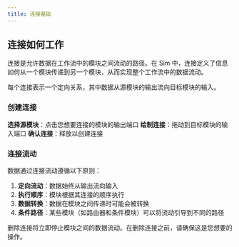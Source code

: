 ```yaml
---
title: 连接基础
---
```



## 连接如何工作

连接是允许数据在工作流中的模块之间流动的路径。在 Sim 中，连接定义了信息如何从一个模块传递到另一个模块，从而实现整个工作流中的数据流动。

<Callout type="info">
  每个连接表示一个定向关系，其中数据从源模块的输出流向目标模块的输入。
</Callout>

### 创建连接

<Steps>
  <Step>
    <strong>选择源模块</strong>：点击您想要连接的模块的输出端口
  </Step>
  <Step>
    <strong>绘制连接</strong>：拖动到目标模块的输入端口
  </Step>
  <Step>
    <strong>确认连接</strong>：释放以创建连接
  </Step>
</Steps>

### 连接流动

数据通过连接流动遵循以下原则：

1. **定向流动**：数据始终从输出流向输入
2. **执行顺序**：模块根据其连接的顺序执行
3. **数据转换**：数据在模块之间传递时可能会被转换
4. **条件路径**：某些模块（如路由器和条件模块）可以将流动引导到不同的路径

<Callout type="warning">
  删除连接将立即停止模块之间的数据流动。在删除连接之前，请确保这是您想要的操作。
</Callout>
